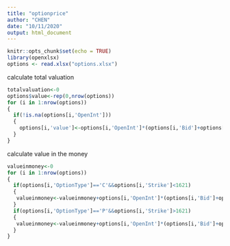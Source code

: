 ```yaml
---
title: "optionprice"
author: "CHEN"
date: "10/11/2020"
output: html_document
---
```


```r
knitr::opts_chunk$set(echo = TRUE)
library(openxlsx)
options <- read.xlsx("options.xlsx")
```

calculate total valuation

```r
totalvaluation<-0
options$value<-rep(0,nrow(options))
for (i in 1:nrow(options))
{
  if(!is.na(options[i,'OpenInt']))
  {
    options[i,'value']<-options[i,'OpenInt']*(options[i,'Bid']+options[i,'Ask'])/2
  }
}


```


calculate value in the money
```r
valueinmoney<-0
for (i in 1:nrow(options))
{
  if(options[i,'OptionType']=='C'&&options[i,'Strike']<1621)
  {
   valueinmoney<-valueinmoney+options[i,'OpenInt']*(options[i,'Bid']+options[i,'Ask'])/2
  }
  if(options[i,'OptionType']=='P'&&options[i,'Strike']>1621)
  {
   valueinmoney<-valueinmoney+options[i,'OpenInt']*(options[i,'Bid']+options[i,'Ask'])/2
  }
}
```



